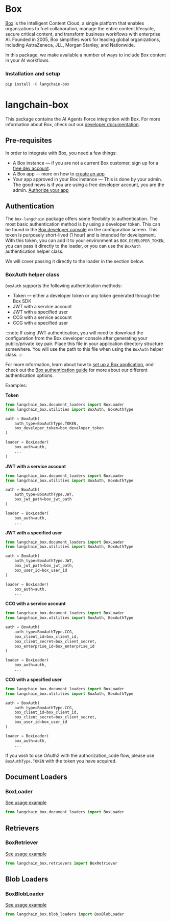 # Box

[Box](https://box.com) is the Intelligent Content Cloud, a single platform that enables 
organizations to fuel collaboration, manage the entire content lifecycle, secure critical content, 
and transform business workflows with enterprise AI. Founded in 2005, Box simplifies work for 
leading global organizations, including AstraZeneca, JLL, Morgan Stanley, and Nationwide.

In this package, we make available a number of ways to include Box content in your AI workflows. 

### Installation and setup

```bash
pip install -U langchain-box

```

# langchain-box

This package contains the AI Agents Force integration with Box. For more information about
Box, check out our [developer documentation](https://developer.box.com).

## Pre-requisites

In order to integrate with Box, you need a few things:

* A Box instance — if you are not a current Box customer, sign up for a 
[free dev account](https://account.box.com/signup/n/developer#ty9l3).
* A Box app — more on how to 
[create an app](https://developer.box.com/guides/getting-started/first-application/)
* Your app approved in your Box instance — This is done by your admin.
The good news is if you are using a free developer account, you are the admin.
[Authorize your app](https://developer.box.com/guides/authorization/custom-app-approval/#manual-approval)

## Authentication

The `box-langchain` package offers some flexibility to authentication. The
most basic authentication method is by using a developer token. This can be
found in the [Box developer console](https://account.box.com/developers/console) 
on the configuration screen. This token is purposely short-lived (1 hour) and is 
intended for development. With this token, you can add it to your environment as 
`BOX_DEVELOPER_TOKEN`, you can pass it directly to the loader, or you can use the 
`BoxAuth` authentication helper class.

We will cover passing it directly to the loader in the section below. 

### BoxAuth helper class

`BoxAuth` supports the following authentication methods:

* Token — either a developer token or any token generated through the Box SDK
* JWT with a service account
* JWT with a specified user
* CCG with a service account
* CCG with a specified user

:::note
If using JWT authentication, you will need to download the configuration from the Box
developer console after generating your public/private key pair. Place this file in your 
application directory structure somewhere. You will use the path to this file when using
the `BoxAuth` helper class.
:::

For more information, learn about how to 
[set up a Box application](https://developer.box.com/guides/getting-started/first-application/),
and check out the 
[Box authentication guide](https://developer.box.com/guides/authentication/select/)
for more about our different authentication options.

Examples:

**Token**

```python
from langchain_box.document_loaders import BoxLoader
from langchain_box.utilities import BoxAuth, BoxAuthType

auth = BoxAuth(
    auth_type=BoxAuthType.TOKEN,
    box_developer_token=box_developer_token
)

loader = BoxLoader(
    box_auth=auth,
    ...
)
```

**JWT with a service account**

```python
from langchain_box.document_loaders import BoxLoader
from langchain_box.utilities import BoxAuth, BoxAuthType

auth = BoxAuth(
    auth_type=BoxAuthType.JWT,
    box_jwt_path=box_jwt_path
)

loader = BoxLoader(
    box_auth=auth,
    ...
```

**JWT with a specified user**

```python
from langchain_box.document_loaders import BoxLoader
from langchain_box.utilities import BoxAuth, BoxAuthType

auth = BoxAuth(
    auth_type=BoxAuthType.JWT,
    box_jwt_path=box_jwt_path,
    box_user_id=box_user_id
)

loader = BoxLoader(
    box_auth=auth,
    ...
```

**CCG with a service account**

```python
from langchain_box.document_loaders import BoxLoader
from langchain_box.utilities import BoxAuth, BoxAuthType

auth = BoxAuth(
    auth_type=BoxAuthType.CCG,
    box_client_id=box_client_id,
    box_client_secret=box_client_secret,
    box_enterprise_id=box_enterprise_id
)

loader = BoxLoader(
    box_auth=auth,
    ...
```

**CCG with a specified user**

```python
from langchain_box.document_loaders import BoxLoader
from langchain_box.utilities import BoxAuth, BoxAuthType

auth = BoxAuth(
    auth_type=BoxAuthType.CCG,
    box_client_id=box_client_id,
    box_client_secret=box_client_secret,
    box_user_id=box_user_id
)

loader = BoxLoader(
    box_auth=auth,
    ...
```

If you wish to use OAuth2 with the authorization_code flow, please use `BoxAuthType.TOKEN` with the token you have acquired.

## Document Loaders

### BoxLoader

[See usage example](/docs/integrations/document_loaders/box)

```python
from langchain_box.document_loaders import BoxLoader

```

## Retrievers

### BoxRetriever

[See usage example](/docs/integrations/retrievers/box)

```python
from langchain_box.retrievers import BoxRetriever

```

## Blob Loaders

### BoxBlobLoader

[See usage example](/docs/integrations/document_loaders/box)

```python
from langchain_box.blob_loaders import BoxBlobLoader

```